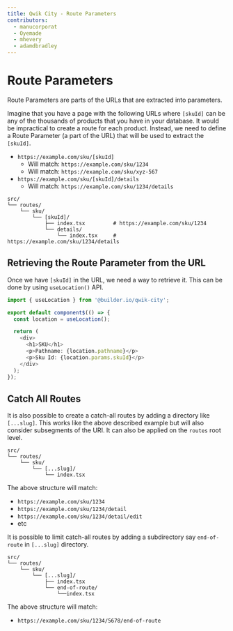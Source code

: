 ```yaml
---
title: Qwik City - Route Parameters
contributors:
  - manucorporat
  - Oyemade
  - mhevery
  - adamdbradley
---
```


# Route Parameters

Route Parameters are parts of the URLs that are extracted into parameters.

Imagine that you have a page with the following URLs where `[skuId]` can be any of the thousands of products that you have in your database. It would be impractical to create a route for each product. Instead, we need to define a Route Parameter (a part of the URL) that will be used to extract the `[skuId]`.

- `https://example.com/sku/[skuId]`
  - Will match: `https://example.com/sku/1234`
  - Will match: `https://example.com/sku/xyz-567`
- `https://example.com/sku/[skuId]/details`
  - Will match: `https://example.com/sku/1234/details`

```
src/
└── routes/
    └── sku/
        └── [skuId]/
            ├── index.tsx         # https://example.com/sku/1234
            └── details/
                └── index.tsx     # https://example.com/sku/1234/details
```

## Retrieving the Route Parameter from the URL

Once we have `[skuId]` in the URL, we need a way to retrieve it. This can be done by using `useLocation()` API.

```typescript
import { useLocation } from '@builder.io/qwik-city';

export default component$(() => {
  const location = useLocation();

  return (
    <div>
      <h1>SKU</h1>
      <p>Pathname: {location.pathname}</p>
      <p>Sku Id: {location.params.skuId}</p>
    </div>
  );
});
```

## Catch All Routes
It is also possible to create a catch-all routes by adding a directory like `[...slug]`. This works like the above described example but will also consider subsegments of the URI. It can also be applied on the `routes` root level.

```
src/
└── routes/
    └── sku/
        └── [...slug]/
            └── index.tsx
```

The above structure will match:
- `https://example.com/sku/1234`
- `https://example.com/sku/1234/detail`
- `https://example.com/sku/1234/detail/edit`
- etc

It is possible to limit catch-all routes by adding a subdirectory say `end-of-route` in `[...slug]` directory.

```
src/
└── routes/
    └── sku/
        └── [...slug]/
            ├── index.tsx
            └── end-of-route/
                └──index.tsx
```

The above structure will match:
- `https://example.com/sku/1234/5678/end-of-route`